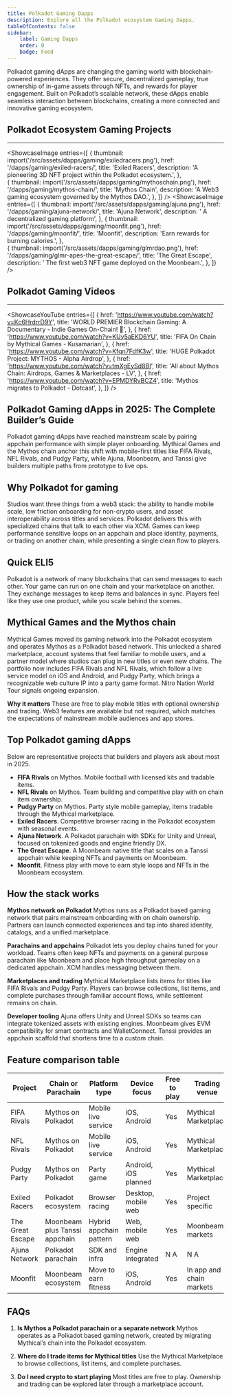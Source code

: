 ```yaml
---
title: Polkadot Gaming Dapps 
description: Explore all the Polkadot ecosystem Gaming Dapps.
tableOfContents: false
sidebar: 
    label: Gaming Dapps
    order: 0
    badge: Feed
---
```




Polkadot gaming dApps are changing the gaming world with blockchain-powered experiences. They offer secure, decentralized gameplay, true ownership of in-game assets through NFTs, and rewards for player engagement. Built on Polkadot’s scalable network, these dApps enable seamless interaction between blockchains, creating a more connected and innovative gaming ecosystem.

## Polkadot Ecosystem Gaming Projects
----------------
<ShowcaseImage
  entries={[
                     {
      thumbnail: import('/src/assets/dapps/gaming/exiledracers.png'),
      href: '/dapps/gaming/exiled-racers/',
      title: 'Exiled Racers',
      description: 'A pioneering 3D NFT project within the Polkadot ecosystem.',
      },  
              {
      thumbnail: import('/src/assets/dapps/gaming/mythoschain.png'),
      href: '/dapps/gaming/mythos-chain/',
      title: 'Mythos Chain',
      description: 'A Web3 gaming ecosystem governed by the Mythos DAO.',
    },
  ]}
/>
<ShowcaseImage
  entries={[
        {
      thumbnail: import('/src/assets/dapps/gaming/ajuna.png'),
      href: '/dapps/gaming/ajuna-network/',
      title: 'Ajuna Network',
      description: ' A decentralized gaming platform',
    },
                     {
      thumbnail: import('/src/assets/dapps/gaming/moonfit.png'),
      href: '/dapps/gaming/moonfit/',
      title: 'Moonfit',
      description: 'Earn rewards for burning calories.',
      },  
    {
      thumbnail: import('/src/assets/dapps/gaming/glmrdao.png'),
      href: '/dapps/gaming/glmr-apes-the-great-escape/',
      title: 'The Great Escape',
      description: ' The first web3 NFT game deployed on the Moonbeam.',
      },
  ]}
/>

## Polkadot Gaming Videos
----------------
<ShowcaseYouTube
  entries={[
        {
      href: 'https://www.youtube.com/watch?v=Kc6HrdrrD9Y',
      title: 'WORLD PREMIER Blockchain Gaming: A Documentary - Indie Games On-Chain! 👾',
    },
    {
      href: 'https://www.youtube.com/watch?v=KUy5aEKD6YU',
      title: 'FIFA On Chain by Mythical Games - Kusamarian',
    },
    {
      href: 'https://www.youtube.com/watch?v=Kfqn7FdfK3w',
      title: 'HUGE Polkadot Project: MYTHOS - Alpha Airdrop',
    },
        {
      href: 'https://www.youtube.com/watch?v=tmXgEySd8BI',
      title: 'All about Mythos Chain: Airdrops, Games & Marketplaces - LV',
    },
    {
      href: 'https://www.youtube.com/watch?v=EPMDYRvBCZ4',
      title: 'Mythos migrates to Polkadot - Dotcast',
    },
  ]}
/>

## Polkadot Gaming dApps in 2025: The Complete Builder’s Guide
Polkadot gaming dApps have reached mainstream scale by pairing appchain performance with simple player onboarding. Mythical Games and the Mythos chain anchor this shift with mobile-first titles like FIFA Rivals, NFL Rivals, and Pudgy Party, while Ajuna, Moonbeam, and Tanssi give builders multiple paths from prototype to live ops.

## Why Polkadot for gaming
Studios want three things from a web3 stack: the ability to handle mobile scale, low friction onboarding for non-crypto users, and asset interoperability across titles and services. Polkadot delivers this with specialized chains that talk to each other via XCM. Games can keep performance sensitive loops on an appchain and place identity, payments, or trading on another chain, while presenting a single clean flow to players.

## Quick ELI5
Polkadot is a network of many blockchains that can send messages to each other. Your game can run on one chain and your marketplace on another. They exchange messages to keep items and balances in sync. Players feel like they use one product, while you scale behind the scenes.

## Mythical Games and the Mythos chain
Mythical Games moved its gaming network into the Polkadot ecosystem and operates Mythos as a Polkadot based network. This unlocked a shared marketplace, account systems that feel familiar to mobile users, and a partner model where studios can plug in new titles or even new chains. The portfolio now includes FIFA Rivals and NFL Rivals, which follow a live service model on iOS and Android, and Pudgy Party, which brings a recognizable web culture IP into a party game format. Nitro Nation World Tour signals ongoing expansion.

**Why it matters**
These are free to play mobile titles with optional ownership and trading. Web3 features are available but not required, which matches the expectations of mainstream mobile audiences and app stores.

## Top Polkadot gaming dApps
Below are representative projects that builders and players ask about most in 2025.

* **FIFA Rivals** on Mythos. Mobile football with licensed kits and tradable items.
* **NFL Rivals** on Mythos. Team building and competitive play with on chain item ownership.
* **Pudgy Party** on Mythos. Party style mobile gameplay, items tradable through the Mythical marketplace.
* **Exiled Racers**. Competitive browser racing in the Polkadot ecosystem with seasonal events.
* **Ajuna Network**. A Polkadot parachain with SDKs for Unity and Unreal, focused on tokenized goods and engine friendly DX.
* **The Great Escape**. A Moonbeam native title that scales on a Tanssi appchain while keeping NFTs and payments on Moonbeam.
* **Moonfit**. Fitness play with move to earn style loops and NFTs in the Moonbeam ecosystem.

## How the stack works
**Mythos network on Polkadot**
Mythos runs as a Polkadot based gaming network that pairs mainstream onboarding with on chain ownership. Partners can launch connected experiences and tap into shared identity, catalogs, and a unified marketplace.

**Parachains and appchains**
Polkadot lets you deploy chains tuned for your workload. Teams often keep NFTs and payments on a general purpose parachain like Moonbeam and place high throughput gameplay on a dedicated appchain. XCM handles messaging between them.

**Marketplaces and trading**
Mythical Marketplace lists items for titles like FIFA Rivals and Pudgy Party. Players can browse collections, list items, and complete purchases through familiar account flows, while settlement remains on chain.

**Developer tooling**
Ajuna offers Unity and Unreal SDKs so teams can integrate tokenized assets with existing engines. Moonbeam gives EVM compatibility for smart contracts and WalletConnect. Tanssi provides an appchain scaffold that shortens time to a custom chain.

## Feature comparison table
| Project          | Chain or Parachain            | Platform type           | Device focus         | Free to play | Trading venue            | Notable IP or genre      | Current status  |
| ---------------- | ----------------------------- | ----------------------- | -------------------- | ------------ | ------------------------ | ------------------------ | --------------- |
| FIFA Rivals      | Mythos on Polkadot            | Mobile live service     | iOS, Android         | Yes          | Mythical Marketplace     | Global football license  | Live            |
| NFL Rivals       | Mythos on Polkadot            | Mobile live service     | iOS, Android         | Yes          | Mythical Marketplace     | American football        | Live            |
| Pudgy Party      | Mythos on Polkadot            | Party game              | Android, iOS planned | Yes          | Mythical Marketplace     | Pudgy Penguins           | Live on Android |
| Exiled Racers    | Polkadot ecosystem            | Browser racing          | Desktop, mobile web  | Yes          | Project specific         | Competitive leagues      | Active          |
| The Great Escape | Moonbeam plus Tanssi appchain | Hybrid appchain pattern | Web, mobile web      | Yes          | Moonbeam markets         | Casual runner            | Active          |
| Ajuna Network    | Polkadot parachain            | SDK and infra           | Engine integrated    | N A          | N A                      | Unity and Unreal SDK     | Available       |
| Moonfit          | Moonbeam ecosystem            | Move to earn fitness    | iOS, Android         | Yes          | In app and chain markets | Fitness and collectibles | Live            |


## FAQs
1. **Is Mythos a Polkadot parachain or a separate network**
Mythos operates as a Polkadot based gaming network, created by migrating Mythical’s chain into the Polkadot ecosystem.

2. **Where do I trade items for Mythical titles**
Use the Mythical Marketplace to browse collections, list items, and complete purchases.

3. **Do I need crypto to start playing**
Most titles are free to play. Ownership and trading can be explored later through a marketplace account.

<DirectoryLinks directory="dapps/gaming" />